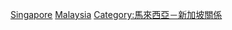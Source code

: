 [[Category:馬來西亞邊界|Singapore]]
[[Category:新加坡邊界|Malaysia]]
[[Category:馬來西亞－新加坡關係|Category:馬來西亞－新加坡關係]]